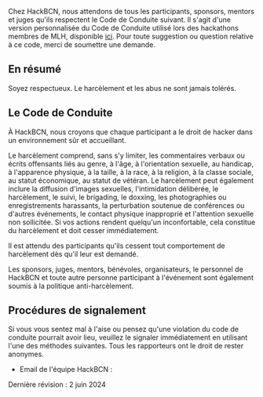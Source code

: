 Chez HackBCN, nous attendons de tous les participants, sponsors, mentors et juges qu'ils respectent le Code de Conduite suivant. Il s'agit d'une version personnalisée du Code de Conduite utilisé lors des hackathons membres de MLH, disponible [ici](https://static.mlh.io/docs/mlh-code-of-conduct.pdf). Pour toute suggestion ou question relative à ce code, merci de soumettre une demande.

## En résumé

Soyez respectueux. Le harcèlement et les abus ne sont jamais tolérés.

## Le Code de Conduite

À HackBCN, nous croyons que chaque participant a le droit de hacker dans un environnement sûr et accueillant.

Le harcèlement comprend, sans s'y limiter, les commentaires verbaux ou écrits offensants liés au genre, à l'âge, à l'orientation sexuelle, au handicap, à l'apparence physique, à la taille, à la race, à la religion, à la classe sociale, au statut économique, au statut de vétéran. Le harcèlement peut également inclure la diffusion d'images sexuelles, l'intimidation délibérée, le harcèlement, le suivi, le brigading, le doxxing, les photographies ou enregistrements harassants, la perturbation soutenue de conférences ou d'autres événements, le contact physique inapproprié et l'attention sexuelle non sollicitée. Si vos actions rendent quelqu'un inconfortable, cela constitue du harcèlement et doit cesser immédiatement.

Il est attendu des participants qu'ils cessent tout comportement de harcèlement dès qu'il leur est demandé.

Les sponsors, juges, mentors, bénévoles, organisateurs, le personnel de HackBCN et toute autre personne participant à l'événement sont également soumis à la politique anti-harcèlement.

## Procédures de signalement

Si vous vous sentez mal à l'aise ou pensez qu'une violation du code de conduite pourrait avoir lieu, veuillez le signaler immédiatement en utilisant l'une des méthodes suivantes. Tous les rapporteurs ont le droit de rester anonymes.

- Email de l'équipe HackBCN : <HideEmail emailAddr="team@hackbcn.com" />

Dernière révision : 2 juin 2024
